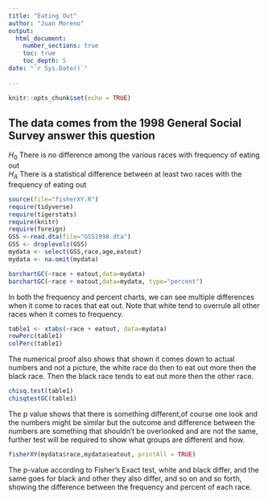 ```yaml
---
title: "Eating Out"
author: "Juan Moreno"
output: 
  html_document:
    number_sections: true
    toc: true
    toc_depth: 5
date: "`r Sys.Date()`"    
    
---
```


```r
knitr::opts_chunk$set(echo = TRUE)
```

## The data comes from the 1998 General Social Survey answer this question

$H_0$ There is no difference among the various races with frequency of eating out  
$H_A$ There is a statistical difference between at least two races with the frequency of eating out  


```r
source(file="fisherXY.R")
require(tidyverse)
require(tigerstats)
require(knitr)
require(foreign)
GSS <-read.dta(file="GSS1998.dta")
GSS <- droplevels(GSS)
mydata <- select(GSS,race,age,eatout)
mydata <- na.omit(mydata)
```



```r
barchartGC(~race + eatout,data=mydata)
barchartGC(~race + eatout,data=mydata, type="percent")

```

In both the frequency and percent charts, we can see   multiple differences when it come to races that eat out.   Note that white tend to overrule all other races when it   comes to frequency.  

```r
table1 <- xtabs(~race + eatout, data=mydata)
rowPerc(table1)
colPerc(table1)
```

The numerical proof also shows that shown it comes down to   actual numbers and not a picture, the white race do then   to eat out more then the black race. Then the black race   tends to eat out more then the other race.  


```r
chisq.test(table1)
chisqtestGC(table1)
```

The p value shows that there is something different,of   course one look and the numbers might be similar but the   outcome and difference between the numbers are something   that shouldn't be overlooked and are not the same,   further test will be required to show what groups are   different and how.  

```r
fisherXY(mydata$race,mydata$eatout, printAll = TRUE)
```

The p-value according to Fisher's Exact test, white and   black differ, and the same goes for black and other they   also differ, and so on and so forth, showing the   difference between the frequency and percent of each race.  
